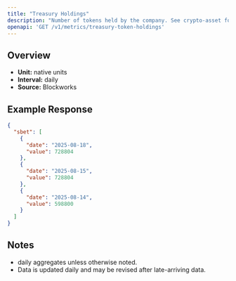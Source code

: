 ```yaml
---
title: "Treasury Holdings"
description: "Number of tokens held by the company. See crypto-asset for asset indicator"
openapi: 'GET /v1/metrics/treasury-token-holdings'
---
```


## Overview

- **Unit:** native units
- **Interval:** daily
- **Source:** Blockworks

## Example Response

```json
{
  "sbet": [
    {
      "date": "2025-08-18",
      "value": 728804
    },
    {
      "date": "2025-08-15",
      "value": 728804
    },
    {
      "date": "2025-08-14",
      "value": 598800
    }
  ]
}
```

## Notes
- daily aggregates unless otherwise noted.
- Data is updated daily and may be revised after late-arriving data.
